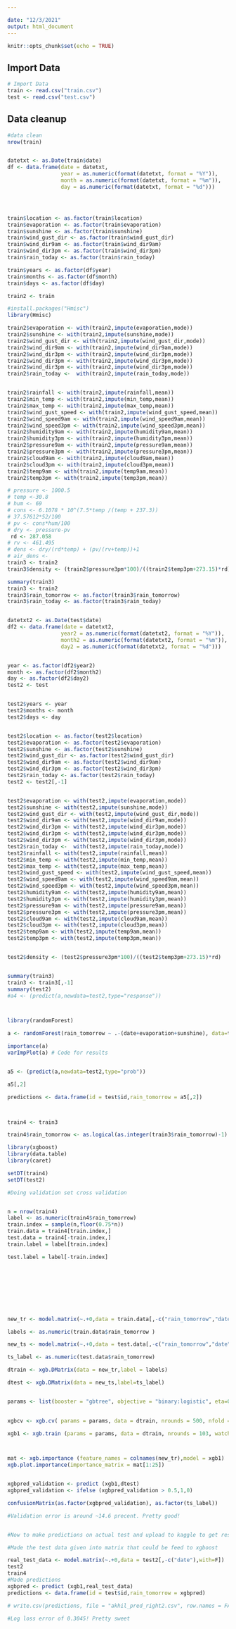 ---

date: "12/3/2021"
output: html_document
---

```{r setup, include=FALSE}
knitr::opts_chunk$set(echo = TRUE)
```

## Import Data

```{r}
# Import Data
train <- read.csv("train.csv")
test <- read.csv("test.csv")
```


## Data cleanup

```{r}
#data clean
nrow(train)


datetxt <- as.Date(train$date)
df <- data.frame(date = datetxt,
                 year = as.numeric(format(datetxt, format = "%Y")),
                 month = as.numeric(format(datetxt, format = "%m")),
                 day = as.numeric(format(datetxt, format = "%d")))




train$location <- as.factor(train$location)
train$evaporation <- as.factor(train$evaporation)
train$sunshine <- as.factor(train$sunshine)
train$wind_gust_dir <- as.factor(train$wind_gust_dir)
train$wind_dir9am <- as.factor(train$wind_dir9am)
train$wind_dir3pm <- as.factor(train$wind_dir3pm)
train$rain_today <- as.factor(train$rain_today)

train$years <- as.factor(df$year)
train$months <- as.factor(df$month)
train$days <- as.factor(df$day)

train2 <- train

#install.packages("Hmisc")
library(Hmisc)

train2$evaporation <- with(train2,impute(evaporation,mode))
train2$sunshine <- with(train2,impute(sunshine,mode))
train2$wind_gust_dir <- with(train2,impute(wind_gust_dir,mode))
train2$wind_dir9am <- with(train2,impute(wind_dir9am,mode))
train2$wind_dir3pm <- with(train2,impute(wind_dir3pm,mode))
train2$wind_dir3pm <- with(train2,impute(wind_dir3pm,mode))
train2$wind_dir3pm <- with(train2,impute(wind_dir3pm,mode))
train2$rain_today <-  with(train2,impute(rain_today,mode))


train2$rainfall <- with(train2,impute(rainfall,mean))
train2$min_temp <- with(train2,impute(min_temp,mean))
train2$max_temp <- with(train2,impute(max_temp,mean))
train2$wind_gust_speed <- with(train2,impute(wind_gust_speed,mean))
train2$wind_speed9am <- with(train2,impute(wind_speed9am,mean))
train2$wind_speed3pm <- with(train2,impute(wind_speed3pm,mean))
train2$humidity9am <- with(train2,impute(humidity9am,mean))
train2$humidity3pm <- with(train2,impute(humidity3pm,mean))
train2$pressure9am <- with(train2,impute(pressure9am,mean))
train2$pressure3pm <- with(train2,impute(pressure3pm,mean))
train2$cloud9am <- with(train2,impute(cloud9am,mean))
train2$cloud3pm <- with(train2,impute(cloud3pm,mean))
train2$temp9am <- with(train2,impute(temp9am,mean))
train2$temp3pm <- with(train2,impute(temp3pm,mean))

# pressure <- 1000.5
# temp <-30.8
# hum <- 69
# cons <- 6.1078 * 10^(7.5*temp /(temp + 237.3))
# 37.57612*52/100
# pv <- cons*hum/100
# dry <- pressure-pv
 rd <- 287.058
# rv <- 461.495
# dens <- dry/(rd*temp) + (pv/(rv+temp))+1
# air_dens <- 
train3 <- train2
train3$density <- (train2$pressure3pm*100)/((train2$temp3pm+273.15)*rd)

summary(train3)
train3 <- train2
train3$rain_tomorrow <- as.factor(train3$rain_tomorrow)
train3$rain_today <- as.factor(train3$rain_today)


datetxt2 <- as.Date(test$date)
df2 <- data.frame(date = datetxt2,
                 year2 = as.numeric(format(datetxt2, format = "%Y")),
                 month2 = as.numeric(format(datetxt2, format = "%m")),
                 day2 = as.numeric(format(datetxt2, format = "%d")))


year <- as.factor(df2$year2)
month <- as.factor(df2$month2)
day <- as.factor(df2$day2)
test2 <- test


test2$years <- year
test2$months <- month
test2$days <- day


test2$location <- as.factor(test2$location)
test2$evaporation <- as.factor(test2$evaporation)
test2$sunshine <- as.factor(test2$sunshine)
test2$wind_gust_dir <- as.factor(test2$wind_gust_dir)
test2$wind_dir9am <- as.factor(test2$wind_dir9am)
test2$wind_dir3pm <- as.factor(test2$wind_dir3pm)
test2$rain_today <- as.factor(test2$rain_today)
test2 <- test2[,-1]


test2$evaporation <- with(test2,impute(evaporation,mode))
test2$sunshine <- with(test2,impute(sunshine,mode))
test2$wind_gust_dir <- with(test2,impute(wind_gust_dir,mode))
test2$wind_dir9am <- with(test2,impute(wind_dir9am,mode))
test2$wind_dir3pm <- with(test2,impute(wind_dir3pm,mode))
test2$wind_dir3pm <- with(test2,impute(wind_dir3pm,mode))
test2$wind_dir3pm <- with(test2,impute(wind_dir3pm,mode))
test2$rain_today <-  with(test2,impute(rain_today,mode))
test2$rainfall <- with(test2,impute(rainfall,mean))
test2$min_temp <- with(test2,impute(min_temp,mean))
test2$max_temp <- with(test2,impute(max_temp,mean))
test2$wind_gust_speed <- with(test2,impute(wind_gust_speed,mean))
test2$wind_speed9am <- with(test2,impute(wind_speed9am,mean))
test2$wind_speed3pm <- with(test2,impute(wind_speed3pm,mean))
test2$humidity9am <- with(test2,impute(humidity9am,mean))
test2$humidity3pm <- with(test2,impute(humidity3pm,mean))
test2$pressure9am <- with(test2,impute(pressure9am,mean))
test2$pressure3pm <- with(test2,impute(pressure3pm,mean))
test2$cloud9am <- with(test2,impute(cloud9am,mean))
test2$cloud3pm <- with(test2,impute(cloud3pm,mean))
test2$temp9am <- with(test2,impute(temp9am,mean))
test2$temp3pm <- with(test2,impute(temp3pm,mean))


test2$density <- (test2$pressure3pm*100)/((test2$temp3pm+273.15)*rd)


summary(train3)
train3 <- train3[,-1]
summary(test2)
#a4 <- (predict(a,newdata=test2,type="response"))



library(randomForest)

a <- randomForest(rain_tomorrow ~ .-(date+evaporation+sunshine), data=train3,importance=TRUE)

importance(a)
varImpPlot(a) # Code for results


a5 <- (predict(a,newdata=test2,type="prob"))

a5[,2]

predictions <- data.frame(id = test$id,rain_tomorrow = a5[,2])




```

```{r}




train4 <- train3

train4$rain_tomorrow <- as.logical(as.integer(train3$rain_tomorrow)-1)

library(xgboost)
library(data.table)
library(caret)

setDT(train4)
setDT(test2)

#Doing validation set cross validation


n = nrow(train4)
label <- as.numeric(train4$rain_tomorrow)
train.index = sample(n,floor(0.75*n))
train.data = train4[train.index,]
test.data = train4[-train.index,]
train.label = label[train.index]

test.label = label[-train.index]









new_tr <- model.matrix(~.+0,data = train.data[,-c("rain_tomorrow","date"),with=F]) 

labels <- as.numeric(train.data$rain_tomorrow )

new_ts <- model.matrix(~.+0,data = test.data[,-c("rain_tomorrow","date"),with=F])

ts_label <- as.numeric(test.data$rain_tomorrow)

dtrain <- xgb.DMatrix(data = new_tr,label = labels)

dtest <- xgb.DMatrix(data = new_ts,label=ts_label)


params <- list(booster = "gbtree", objective = "binary:logistic", eta=0.3, gamma=0, max_depth=4, min_child_weight=1, subsample=1, colsample_bytree=1)

 
xgbcv <- xgb.cv( params = params, data = dtrain, nrounds = 500, nfold = 5, showsd = T, stratified = T, print.every.n = 10, early.stop.round = 20, maximize = F)

xgb1 <- xgb.train (params = params, data = dtrain, nrounds = 103, watchlist = list(val=dtest,train=dtrain), print.every.n = 10, early.stop.round = 10, maximize = F , eval_metric = "error")



mat <- xgb.importance (feature_names = colnames(new_tr),model = xgb1)
xgb.plot.importance(importance_matrix = mat[1:25]) 


xgbpred_validation <- predict (xgb1,dtest)
xgbpred_validation <- ifelse (xgbpred_validation > 0.5,1,0)

confusionMatrix(as.factor(xgbpred_validation), as.factor(ts_label))

#Validation error is around ~14.6 precent. Pretty good!


#Now to make predictions on actual test and upload to kaggle to get results

#Made the test data given into matrix that could be feed to xgboost

real_test_data <- model.matrix(~.+0,data = test2[,-c("date"),with=F]) 
test2
train4
#Made predictions
xgbpred <- predict (xgb1,real_test_data)
predictions <- data.frame(id = test$id,rain_tomorrow = xgbpred)

# write.csv(predictions, file = "akhil_pred_right2.csv", row.names = FALSE)

#Log loss error of 0.3045! Pretty sweet


  
  

 

```


